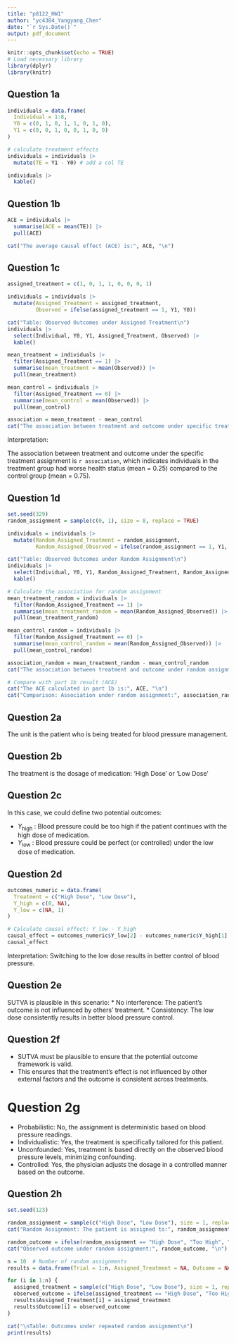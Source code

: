 ```yaml
---
title: "p8122_HW1"
author: "yc4384_Yangyang_Chen"
date: "`r Sys.Date()`"
output: pdf_document
---
```


```r
knitr::opts_chunk$set(echo = TRUE)
# Load necessary library
library(dplyr)
library(knitr)
```

## Question 1a
```r
individuals = data.frame(
  Individual = 1:8,
  Y0 = c(0, 1, 0, 1, 1, 0, 1, 0), 
  Y1 = c(0, 0, 1, 0, 0, 1, 0, 0)
)

# calculate treatment effects
individuals = individuals |>
  mutate(TE = Y1 - Y0) # add a col TE

individuals |>
  kable()
```

## Question 1b
```r
ACE = individuals |>
  summarise(ACE = mean(TE)) |>
  pull(ACE)

cat("The average causal effect (ACE) is:", ACE, "\n")
```

## Question 1c
```r
assigned_treatment = c(1, 0, 1, 1, 0, 0, 0, 1)

individuals = individuals |>
  mutate(Assigned_Treatment = assigned_treatment,
         Observed = ifelse(assigned_treatment == 1, Y1, Y0))

cat("Table: Observed Outcomes under Assigned Treatment\n")
individuals |>
  select(Individual, Y0, Y1, Assigned_Treatment, Observed) |>
  kable()

mean_treatment = individuals |>
  filter(Assigned_Treatment == 1) |>
  summarise(mean_treatment = mean(Observed)) |>
  pull(mean_treatment)

mean_control = individuals |>
  filter(Assigned_Treatment == 0) |>
  summarise(mean_control = mean(Observed)) |>
  pull(mean_control)

association = mean_treatment - mean_control
cat("The association between treatment and outcome under specific treatment assignment is:", association, "\n")
```
Interpretation:

The association between treatment and outcome under the specific treatment assignment is `r association`, which indicates individuals in the treatment group had worse health status (mean = 0.25) compared to the control group (mean = 0.75).

## Question 1d
```r
set.seed(329) 
random_assignment = sample(c(0, 1), size = 8, replace = TRUE)

individuals = individuals |>
  mutate(Random_Assigned_Treatment = random_assignment,
         Random_Assigned_Observed = ifelse(random_assignment == 1, Y1, Y0))

cat("Table: Observed Outcomes under Random Assignment\n")
individuals |>
  select(Individual, Y0, Y1, Random_Assigned_Treatment, Random_Assigned_Observed) |>
  kable()

# Calculate the association for random assignment
mean_treatment_random = individuals |>
  filter(Random_Assigned_Treatment == 1) |>
  summarise(mean_treatment_random = mean(Random_Assigned_Observed)) |>
  pull(mean_treatment_random)

mean_control_random = individuals |>
  filter(Random_Assigned_Treatment == 0) |>
  summarise(mean_control_random = mean(Random_Assigned_Observed)) |>
  pull(mean_control_random)

association_random = mean_treatment_random - mean_control_random
cat("The association between treatment and outcome under random assignment is:", association_random, "\n")

# Compare with part 1b result (ACE)
cat("The ACE calculated in part 1b is:", ACE, "\n")
cat("Comparison: Association under random assignment:", association_random, "vs ACE:", ACE, "\n")
```

## Question 2a

The unit is the patient who is being treated for blood pressure management.

## Question 2b

The treatment is the dosage of medication: 'High Dose' or 'Low Dose'

## Question 2c

In this case, we could define two potential outcomes:

*	 $Y_{\text{high}}$ : Blood pressure could be too high if the patient continues with the high dose of medication.
*	 $Y_{\text{low}}$ : Blood pressure could be perfect (or controlled) under the low dose of medication.

## Question 2d
```r
outcomes_numeric = data.frame(
  Treatment = c("High Dose", "Low Dose"),
  Y_high = c(0, NA),   
  Y_low = c(NA, 1)      
)

# Calculate causal effect: Y_low - Y_high
causal_effect = outcomes_numeric$Y_low[2] - outcomes_numeric$Y_high[1]
causal_effect
```

Interpretation: Switching to the low dose results in better control of blood pressure.


## Question 2e

SUTVA is plausible in this scenario:
* No interference: The patient's outcome is not influenced by others' treatment.
* Consistency: The low dose consistently results in better blood pressure control.

## Question 2f

* SUTVA must be plausible to ensure that the potential outcome framework is valid.
* This ensures that the treatment's effect is not influenced by other external factors and the outcome is consistent across treatments.

# Question 2g

* Probabilistic: No, the assignment is deterministic based on blood pressure readings.
* Individualistic: Yes, the treatment is specifically tailored for this patient.
* Unconfounded: Yes, treatment is based directly on the observed blood pressure levels, minimizing confounding.
* Controlled: Yes, the physician adjusts the dosage in a controlled manner based on the outcome.

## Question 2h
```r
set.seed(123) 

random_assignment = sample(c("High Dose", "Low Dose"), size = 1, replace = TRUE)
cat("Random Assignment: The patient is assigned to:", random_assignment, "\n")

random_outcome = ifelse(random_assignment == "High Dose", "Too High", "Perfect")
cat("Observed outcome under random assignment:", random_outcome, "\n")

n = 10  # Number of random assignments
results = data.frame(Trial = 1:n, Assigned_Treatment = NA, Outcome = NA)

for (i in 1:n) {
  assigned_treatment = sample(c("High Dose", "Low Dose"), size = 1, replace = TRUE)
  observed_outcome = ifelse(assigned_treatment == "High Dose", "Too High", "Perfect")
  results$Assigned_Treatment[i] = assigned_treatment
  results$Outcome[i] = observed_outcome
}

cat("\nTable: Outcomes under repeated random assignment\n")
print(results)
```


